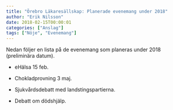 ```yaml
---
title: "Örebro Läkaresällskap: Planerade evenemang under 2018"
author: "Erik Nilsson"
date: 2018-02-15T00:00:01
categories: ["Anslag"]
tags: ["Nöje", "Evenemang"]
---
```


Nedan följer en lista på de evenemang som planeras under 2018 (preliminära datum).

- eHälsa 15 feb.

- Chokladprovning 3 maj.

- Sjukvårdsdebatt med landstingspartierna.

- Debatt om dödshjälp.

